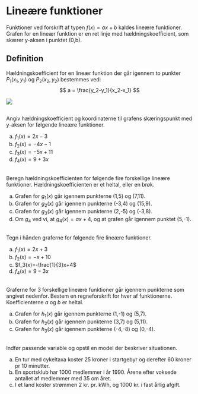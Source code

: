 # Lineære funktioner

Funktioner ved forskrift af typen $f(x)=ax+b$ kaldes lineære funktioner. 
Grafen for en lineær funktion er en ret linje med hældningskoefficient, som skærer y-aksen i punktet (0,b).

::: {.callout-note}
## Definition
Hældningskoefficient for en lineær funktion der går igennem to punkter $P_1(x_1,y_1)$ og $P_2(x_2,y_2)$ bestemmes ved:
$$
a = \frac{y_2-y_1}{x_2-x_1}
$$

![](grafer/haeldning.png)

:::


##
Angiv hældningskoefficient og koordinaterne til grafens skæringspunkt med y-aksen for følgende lineære funktioner.

a. $f_1(x)=2x-3$
b. $f_2(x)=-4x-1$
c. $f_3(x)=-5x+11$
d. $f_4(x)=9+3x$

##
Beregn hældningskoefficienten for følgende fire forskellige lineære funktioner. Hældningskoefficienten er et heltal, eller en brøk.

a. Grafen for $g_1(x)$ går igennem punkterne (1,5) og (7,11).
b. Grafen for $g_2(x)$ går igennem punkterne (-3,4) og (15,9).
c. Grafen for $g_3(x)$ går igennem punkterne (2,-5) og (-3,8).
d. Om $g_4$ ved vi, at $g_4(x)=ax+4$, og at grafen går igennem punktet (5,-1).

##
Tegn i hånden graferne for følgende fire lineære funktioner.

a. $f_1(x)=2x+3$
b. $f_2(x)=-x+10$
c. $f_3(x)=-\frac{1}{3}x+4$
d. $f_4(x)=9-3x$

## 
Graferne for 3 forskellige lineære funktioner går igennem punkterne som angivet nedenfor. Bestem en regneforskrift  for hver af funktionerne. Koefficienterne $a$ og $b$ er heltal.

a. Grafen for $h_1(x)$ går igennem punkterne (1,-1) og (5,7).
b. Grafen for $h_2(x)$ går igennem punkterne (3,7) og (5,11).
c. Grafen for $h_3(x)$ går igennem punkterne (-4,-8) og (0,-4).

##
Indfør passende variable og opstil en model der beskriver situationen.

a. En tur med cykeltaxa koster 25 kroner i startgebyr og derefter 60 kroner pr 10 minutter.
b. En sportsklub har 1000 medlemmer i år 1990. Årene efter voksede antallet af medlemmer med 35 om året.
c. I et land koster strømmen 2 kr. pr. kWh, og 1000 kr. i fast årlig afgift.